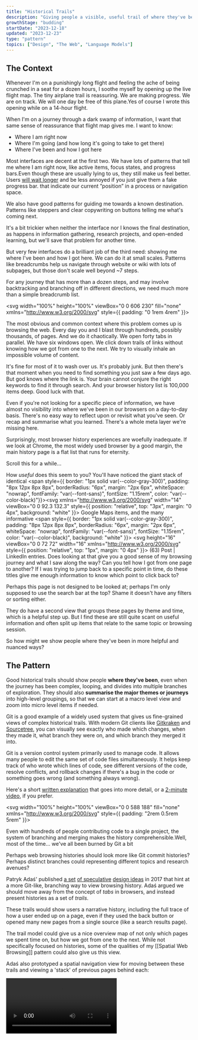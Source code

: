```yaml
---
title: "Historical Trails"
description: "Giving people a visible, useful trail of where they've been over the course of an exploratory journey"
growthStage: "budding"
startDate: "2023-12-18"
updated: "2023-12-23"
type: "pattern"
topics: ["Design", "The Web", "Language Models"]
---
```


<h2 className="micro">The Context</h2>

Whenever I'm on a punishingly long flight and feeling the ache of being crunched in a seat for a dozen hours, I soothe myself by opening up the live flight map. The tiny airplane trail is reassuring. We are making progress. We are on track. We will one day be free of this plane.<Footnote idName={1}>Yes of course I wrote this opening while on a 14-hour flight.</Footnote>

<ImageFrame src="/images/posts/trails/flight-map.webp" width="800px" sourceUrl="https://www.flickr.com/photos/magtravels/15194747801" sourceTitle="Magalie L'Abbé" showalt alt="A reassuring in-flight progress tracking map" />

When I'm on a journey through a dark swamp of information, I want that same sense of reassurance that flight map gives me. I want to know:
- Where I am right now  
- Where I'm going (and how long it's going to take to get there)
- Where I've been and how I got here

Most interfaces are decent at the first two. We have lots of patterns that tell me where I am right now, like active items, focus states, and progress bars.<Footnote idName={2}>Even though these are usually lying to us, they still make us feel better. Users [will wait longer](https://www.nngroup.com/articles/progress-indicators/) and be less annoyed if you just give them a fake progress bar.</Footnote> that indicate our current ”position” in a process or navigation space.

<TwoColumn maxWidth="1300px" alignItems="start" gridTemplateColumns="2.25fr 1fr" gridGap="2rem" margin="2rem auto 4rem">

<ImageFrame src="/images/posts/trails/cal-1.webp" alt="Sign up screen for Cal.com showing I'm on step 1 of 5" showalt />
<ImageFrame src="/images/posts/trails/monzo.webp" alt="Loading screen for getting a credit score on Monzo" showalt />

</TwoColumn>

We also have good patterns for guiding me towards a known destination. Patterns like steppers and clear copywriting on buttons telling me what's coming next.

<TwoColumn maxWidth="800px" gridGap="2rem" margin="1rem auto 4rem">

<ImageFrame src="/images/posts/trails/n26.webp" alt="Clearly labelled steps on N26" showalt sourceTitle="Mobbin" sourceUrl="https://mobbin.com/?referrer_workspace_id=55cf2952-c6ec-4f60-86c0-10a49618fc80" />
<ImageFrame src="/images/posts/trails/DoorDash.webp" alt="Delivery steps on DoorDash" showalt sourceTitle="Mobbin" sourceUrl="https://mobbin.com/?referrer_workspace_id=55cf2952-c6ec-4f60-86c0-10a49618fc80" />

</TwoColumn>

It's a bit trickier when neither the interface nor I knows the final destination, as happens in information gathering, research projects, and open-ended learning, but we'll save that problem for another time.

But very few interfaces do a brilliant job of the third need: showing me where I've been and how I got here. We can do it at small scales. Patterns like breadcrumbs help us navigate through website or wiki with lots of subpages, but those don't scale well beyond ~7 steps.

<ImageFrame src="/images/posts/trails/postoffice.webp" alt="Breadcrumbs on the UK Post Office website" width="900px" showalt />

For any journey that has more than a dozen steps, and may involve backtracking and branching off in different directions, we need much more than a simple breadcrumb list.

<svg width="100%" height="100%" viewBox="0 0 606 230" fill="none" xmlns="http://www.w3.org/2000/svg" style={{ padding: "0 1rem 4rem" }}>
<circle cx="23.5" cy="133.5" r="23.5" fill="#04A5BB"/>
<circle cx="93" cy="132" r="15" stroke="#04A5BB" stroke-width="2"/>
<circle cx="154" cy="132" r="15" stroke="#04A5BB" stroke-width="2"/>
<circle cx="529" cy="49" r="15" stroke="#04A5BB" stroke-width="2"/>
<circle cx="590" cy="49" r="15" stroke="#04A5BB" stroke-width="2"/>
<circle cx="590" cy="141" r="15" stroke="#04A5BB" stroke-width="2"/>
<circle cx="222" cy="168" r="15" stroke="#04A5BB" stroke-width="2"/>
<circle cx="283" cy="168" r="15" stroke="#04A5BB" stroke-width="2"/>
<circle cx="412" cy="206" r="15" stroke="#04A5BB" stroke-width="2"/>
<circle cx="351" cy="206" r="15" stroke="#04A5BB" stroke-width="2"/>
<circle cx="329" cy="95" r="15" stroke="#04A5BB" stroke-width="2"/>
<circle cx="390" cy="95" r="15" stroke="#04A5BB" stroke-width="2"/>
<circle cx="529" cy="141" r="15" stroke="#04A5BB" stroke-width="2"/>
<circle cx="468" cy="49" r="15" stroke="#04A5BB" stroke-width="2"/>
<rect x="50" y="131" width="25" height="3" rx="1.5" fill="#04A5BB" fill-opacity="0.18"/>
<rect x="111" y="131" width="25" height="3" rx="1.5" fill="#04A5BB" fill-opacity="0.18"/>
<rect x="240" y="167" width="25" height="3" rx="1.5" fill="#04A5BB" fill-opacity="0.18"/>
<rect x="369" y="205" width="25" height="3" rx="1.5" fill="#04A5BB" fill-opacity="0.18"/>
<rect x="347" y="94" width="25" height="3" rx="1.5" fill="#04A5BB" fill-opacity="0.18"/>
<rect x="486" y="48" width="25" height="3" rx="1.5" fill="#04A5BB" fill-opacity="0.18"/>
<rect x="547" y="48" width="25" height="3" rx="1.5" fill="#04A5BB" fill-opacity="0.18"/>
<rect x="547" y="139" width="25" height="3" rx="1.5" fill="#04A5BB" fill-opacity="0.18"/>
<path d="M174 132V132C181.596 132 187.754 138.158 187.754 145.754V155.754C187.754 163.622 194.132 170 202 170V170" stroke="#04A5BB" stroke-opacity="0.18" stroke-width="3" stroke-linecap="round"/>
<path d="M303 168V168C310.596 168 316.754 174.158 316.754 181.754V191.754C316.754 199.622 323.132 206 331 206V206" stroke="#04A5BB" stroke-opacity="0.18" stroke-width="3" stroke-linecap="round"/>
<path d="M410 95V95C417.802 95 424.126 88.6755 424.126 80.8739V65C424.126 56.1634 431.29 49 440.126 49H448" stroke="#04A5BB" stroke-opacity="0.18" stroke-width="3" stroke-linecap="round"/>
<path d="M410 95V95C417.802 95 424.126 101.324 424.126 109.126V125C424.126 133.837 431.29 141 440.126 141H507.5" stroke="#04A5BB" stroke-opacity="0.18" stroke-width="3" stroke-linecap="round"/>
<path d="M174 132V132C181.596 132 187.754 125.842 187.754 118.246V111C187.754 102.163 194.918 95 203.754 95H309" stroke="#04A5BB" stroke-opacity="0.18" stroke-width="3" stroke-linecap="round"/>
<path d="M327.5 74C327.5 74.8284 328.172 75.5 329 75.5C329.828 75.5 330.5 74.8284 330.5 74H327.5ZM152.439 104.561C153.025 105.146 153.975 105.146 154.561 104.561L164.107 95.0147C164.692 94.4289 164.692 93.4792 164.107 92.8934C163.521 92.3076 162.571 92.3076 161.985 92.8934L153.5 101.379L145.015 92.8934C144.429 92.3076 143.479 92.3076 142.893 92.8934C142.308 93.4792 142.308 94.4289 142.893 95.0147L152.439 104.561ZM330.5 74V63.5H327.5V74H330.5ZM313 46H169.5V49H313V46ZM152 63.5V103.5H155V63.5H152ZM169.5 46C159.835 46 152 53.835 152 63.5H155C155 55.4919 161.492 49 169.5 49V46ZM330.5 63.5C330.5 53.835 322.665 46 313 46V49C321.008 49 327.5 55.4919 327.5 63.5H330.5Z" fill="#04A5BB" fill-opacity="0.18"/>
<path d="M527.5 28.281C527.5 29.1094 528.172 29.781 529 29.781C529.828 29.781 530.5 29.1094 530.5 28.281H527.5ZM388.939 68.0607C389.525 68.6464 390.475 68.6464 391.061 68.0607L400.607 58.5147C401.192 57.9289 401.192 56.9792 400.607 56.3934C400.021 55.8076 399.071 55.8076 398.485 56.3934L390 64.8787L381.515 56.3934C380.929 55.8076 379.979 55.8076 379.393 56.3934C378.808 56.9792 378.808 57.9289 379.393 58.5147L388.939 68.0607ZM530.5 28.281V18H527.5V28.281H530.5ZM513 0.5H406V3.5H513V0.5ZM388.5 18V67H391.5V18H388.5ZM406 0.5C396.335 0.5 388.5 8.33502 388.5 18H391.5C391.5 9.99187 397.992 3.5 406 3.5V0.5ZM530.5 18C530.5 8.33501 522.665 0.5 513 0.5V3.5C521.008 3.5 527.5 9.99186 527.5 18H530.5Z" fill="#04A5BB" fill-opacity="0.18"/>
<path d="M16 132C15.4477 132 15 132.448 15 133C15 133.552 15.4477 134 16 134L16 132ZM32.7071 133.707C33.0976 133.317 33.0976 132.683 32.7071 132.293L26.3431 125.929C25.9526 125.538 25.3195 125.538 24.9289 125.929C24.5384 126.319 24.5384 126.953 24.9289 127.343L30.5858 133L24.9289 138.657C24.5384 139.047 24.5384 139.681 24.9289 140.071C25.3195 140.462 25.9526 140.462 26.3431 140.071L32.7071 133.707ZM16 134L32 134L32 132L16 132L16 134Z" fill="white"/>
</svg>


The most obvious and common context where this problem comes up is browsing the web. Every day you and I blast through hundreds, possibly thousands, of pages. And we do it chaotically. We open forty tabs in parallel. We have six windows open. We click down trails of links without knowing how we got from one to the next. We try to visually inhale an impossible volume of content.

It's fine for most of it to wash over us. It's probably junk. But then there's that moment when you need to find something you just saw a few days ago. But god knows where the link is. Your brain cannot conjure the right keywords to find it through search. And your browser history list is 100,000 items deep. Good luck with that.

Even if you're not looking for a specific piece of information, we have almost no visibility into where we've been in our browsers on a day-to-day basis. There's no easy way to reflect upon or revisit what you've seen. Or recap and summarise what you learned. There's a whole meta layer we're missing here.

Surprisingly, most browser history experiences are woefully inadequate. If we look at Chrome, the most widely used browser by a good margin, the main history page is a flat list that runs for eternity.

Scroll this for a while...

<ImageFrame
  width="1200px"
  src="/images/posts/trails/chrome-history@2x.webp"
  alt="A very long browser history list in the Chrome browser"
/>



How _useful_ does this seem to you? You'll have noticed the giant stack of identical <span style={{ border: "1px solid var(--color-gray-300)", padding: "8px 12px 8px 8px", borderRadius: "6px", margin: "2px 6px", whiteSpace: "nowrap", fontFamily: "var(--font-sans)", fontSize: "1.15rem", color: "var(--color-black)"}}><svg xmlns="http://www.w3.org/2000/svg" width="14" viewBox="0 0 92.3 132.3" style={{ position: "relative", top: "3px", margin: "0 4px", background: "white" }}><path fill="#1a73e8" d="M60.2 2.2C55.8.8 51 0 46.1 0 32 0 19.3 6.4 10.8 16.5l21.8 18.3L60.2 2.2z"/><path fill="#ea4335" d="M10.8 16.5C4.1 24.5 0 34.9 0 46.1c0 8.7 1.7 15.7 4.6 22l28-33.3-21.8-18.3z"/><path fill="#4285f4" d="M46.2 28.5c9.8 0 17.7 7.9 17.7 17.7 0 4.3-1.6 8.3-4.2 11.4 0 0 13.9-16.6 27.5-32.7-5.6-10.8-15.3-19-27-22.7L32.6 34.8c3.3-3.8 8.1-6.3 13.6-6.3"/><path fill="#fbbc04" d="M46.2 63.8c-9.8 0-17.7-7.9-17.7-17.7 0-4.3 1.5-8.3 4.1-11.3l-28 33.3c4.8 10.6 12.8 19.2 21 29.9l34.1-40.5c-3.3 3.9-8.1 6.3-13.5 6.3"/><path fill="#34a853" d="M59.1 109.2c15.4-24.1 33.3-35 33.3-63 0-7.7-1.9-14.9-5.2-21.3L25.6 98c2.6 3.4 5.3 7.3 7.9 11.3 9.4 14.5 6.8 23.1 12.8 23.1s3.4-8.7 12.8-23.2"/></svg> Google Maps</span> items, and the many informative <span style={{ border: "1px solid var(--color-gray-300)", padding: "8px 12px 8px 8px", borderRadius: "6px", margin: "2px 6px", whiteSpace: "nowrap", fontFamily: "var(--font-sans)", fontSize: "1.15rem", color: "var(--color-black)", background: "white" }}> <svg height="16" viewBox="0 0 72 72" width="16" xmlns="http://www.w3.org/2000/svg" style={{ position: "relative", top: "1px", margin: "0 4px" }}><g fill="none" fill-rule="evenodd"><path d="M8,72 L64,72 C68.418278,72 72,68.418278 72,64 L72,8 C72,3.581722 68.418278,-8.11624501e-16 64,0 L8,0 C3.581722,8.11624501e-16 -5.41083001e-16,3.581722 0,8 L0,64 C5.41083001e-16,68.418278 3.581722,72 8,72 Z" fill="#007EBB"/><path d="M62,62 L51.315625,62 L51.315625,43.8021149 C51.315625,38.8127542 49.4197917,36.0245323 45.4707031,36.0245323 C41.1746094,36.0245323 38.9300781,38.9261103 38.9300781,43.8021149 L38.9300781,62 L28.6333333,62 L28.6333333,27.3333333 L38.9300781,27.3333333 L38.9300781,32.0029283 C38.9300781,32.0029283 42.0260417,26.2742151 49.3825521,26.2742151 C56.7356771,26.2742151 62,30.7644705 62,40.051212 L62,62 Z M16.349349,22.7940133 C12.8420573,22.7940133 10,19.9296567 10,16.3970067 C10,12.8643566 12.8420573,10 16.349349,10 C19.8566406,10 22.6970052,12.8643566 22.6970052,16.3970067 C22.6970052,19.9296567 19.8566406,22.7940133 16.349349,22.7940133 Z M11.0325521,62 L21.769401,62 L21.769401,27.3333333 L11.0325521,27.3333333 L11.0325521,62 Z" fill="#FFF"/></g></svg> (63) Post | LinkedIn</span> entries. Does looking at that give you a good sense of my browsing journey and what I saw along the way? Can you tell how I got from one page to another? If I was trying to jump back to a specific point in time, do these titles give me enough information to know which point to click back to?

Perhaps this page is not designed to be looked at; perhaps I'm only supposed to use the search bar at the top? Shame it doesn't have any filters or sorting either.

They do have a second view that groups these pages by theme and time, which is a helpful step up. But I find these are still quite scant on useful information and often split up items that relate to the same topic or browsing session.

<ImageFrame
  width="1200px"
  src="/images/posts/trails/chrome-group-history@2x.webp"
  alt="A very long browser history list in the Chrome browser"
  id="chrome-journeys"
/>

So how might we show people where they've been in more helpful and nuanced ways?

<Spacer />

<h2 className="micro">The Pattern</h2>

Good historical trails should show people **where they've been**, even when the journey has been complex, looping, and divides into multiple branches of exploration. They should also **summarise the major themes or journeys** into high-level groupings, so that we can start at a macro level view and zoom into micro level items if needed.

Git is a good example of a widely used system that gives us fine-grained views of complex historical trails. With modern Git clients like [Gitkraken](https://www.gitkraken.com/) and [Sourcetree](https://www.sourcetreeapp.com/), you can visually see exactly who made which changes, when they made it, what branch they were on, and which branch they merged it into.

<Accordion header="What is Git?">
Git is a version control system primarily used to manage code. It allows many people to edit the same set of code files simultaneously. It helps keep track of who wrote which lines of code, see different versions of the code, resolve conflicts, and rollback changes if there's a bug in the code or something goes wrong (and something always wrong).

Here's a short [written explanation](https://www.nobledesktop.com/learn/git/what-is-git) that goes into more detail, or a [2-minute video](https://www.youtube.com/watch?v=2ReR1YJrNOM), if you prefer.

</Accordion>

<svg width="100%" height="100%" viewBox="0 0 588 188" fill="none" xmlns="http://www.w3.org/2000/svg" style={{ padding: "2rem 0.5rem 5rem" }}>
<path fill-rule="evenodd" clip-rule="evenodd" d="M472 169C479.732 169 486 162.732 486 155C486 147.268 479.732 141 472 141C464.268 141 458 147.268 458 155C458 162.732 464.268 169 472 169ZM472 171C480.837 171 488 163.837 488 155C488 146.163 480.837 139 472 139C463.163 139 456 146.163 456 155C456 163.837 463.163 171 472 171Z" fill="#04A5BB"/>
<path fill-rule="evenodd" clip-rule="evenodd" d="M572 169C579.732 169 586 162.732 586 155C586 147.268 579.732 141 572 141C564.268 141 558 147.268 558 155C558 162.732 564.268 169 572 169ZM572 171C580.837 171 588 163.837 588 155C588 146.163 580.837 139 572 139C563.163 139 556 146.163 556 155C556 163.837 563.163 171 572 171Z" fill="#04A5BB"/>
<path fill-rule="evenodd" clip-rule="evenodd" d="M472 30C479.732 30 486 23.732 486 16C486 8.26801 479.732 2 472 2C464.268 2 458 8.26801 458 16C458 23.732 464.268 30 472 30ZM472 32C480.837 32 488 24.8366 488 16C488 7.16344 480.837 0 472 0C463.163 0 456 7.16344 456 16C456 24.8366 463.163 32 472 32Z" fill="#FF856A"/>
<path fill-rule="evenodd" clip-rule="evenodd" d="M77 169C84.732 169 91 162.732 91 155C91 147.268 84.732 141 77 141C69.268 141 63 147.268 63 155C63 162.732 69.268 169 77 169ZM77 171C85.8366 171 93 163.837 93 155C93 146.163 85.8366 139 77 139C68.1634 139 61 146.163 61 155C61 163.837 68.1634 171 77 171Z" fill="#04A5BB"/>
<path fill-rule="evenodd" clip-rule="evenodd" d="M138 169C145.732 169 152 162.732 152 155C152 147.268 145.732 141 138 141C130.268 141 124 147.268 124 155C124 162.732 130.268 169 138 169ZM138 171C146.837 171 154 163.837 154 155C154 146.163 146.837 139 138 139C129.163 139 122 146.163 122 155C122 163.837 129.163 171 138 171Z" fill="#04A5BB"/>
<path fill-rule="evenodd" clip-rule="evenodd" d="M372 169C379.732 169 386 162.732 386 155C386 147.268 379.732 141 372 141C364.268 141 358 147.268 358 155C358 162.732 364.268 169 372 169ZM372 171C380.837 171 388 163.837 388 155C388 146.163 380.837 139 372 139C363.163 139 356 146.163 356 155C356 163.837 363.163 171 372 171Z" fill="#04A5BB"/>
<path fill-rule="evenodd" clip-rule="evenodd" d="M372 98C379.732 98 386 91.732 386 84C386 76.268 379.732 70 372 70C364.268 70 358 76.268 358 84C358 91.732 364.268 98 372 98ZM372 100C380.837 100 388 92.8366 388 84C388 75.1634 380.837 68 372 68C363.163 68 356 75.1634 356 84C356 92.8366 363.163 100 372 100Z" fill="#973772"/>
<path fill-rule="evenodd" clip-rule="evenodd" d="M372 30C379.732 30 386 23.732 386 16C386 8.26801 379.732 2 372 2C364.268 2 358 8.26801 358 16C358 23.732 364.268 30 372 30ZM372 32C380.837 32 388 24.8366 388 16C388 7.16344 380.837 0 372 0C363.163 0 356 7.16344 356 16C356 24.8366 363.163 32 372 32Z" fill="#FF856A"/>
<path fill-rule="evenodd" clip-rule="evenodd" d="M309 169C316.732 169 323 162.732 323 155C323 147.268 316.732 141 309 141C301.268 141 295 147.268 295 155C295 162.732 301.268 169 309 169ZM309 171C317.837 171 325 163.837 325 155C325 146.163 317.837 139 309 139C300.163 139 293 146.163 293 155C293 163.837 300.163 171 309 171Z" fill="#04A5BB"/>
<path fill-rule="evenodd" clip-rule="evenodd" d="M258 99C265.732 99 272 92.732 272 85C272 77.268 265.732 71 258 71C250.268 71 244 77.268 244 85C244 92.732 250.268 99 258 99ZM258 101C266.837 101 274 93.8366 274 85C274 76.1634 266.837 69 258 69C249.163 69 242 76.1634 242 85C242 93.8366 249.163 101 258 101Z" fill="#973772"/>
<path d="M391 155.5C391 154.672 391.672 154 392.5 154H450.5C451.328 154 452 154.672 452 155.5V155.5C452 156.328 451.328 157 450.5 157H392.5C391.672 157 391 156.328 391 155.5V155.5Z" fill="#D5EFF3"/>
<path d="M491 155.5C491 154.672 491.672 154 492.5 154H550.5C551.328 154 552 154.672 552 155.5V155.5C552 156.328 551.328 157 550.5 157H492.5C491.672 157 491 156.328 491 155.5V155.5Z" fill="#D5EFF3"/>
<path d="M95 155.5C95 154.672 95.6716 154 96.5 154H118.5C119.328 154 120 154.672 120 155.5V155.5C120 156.328 119.328 157 118.5 157H96.5C95.6716 157 95 156.328 95 155.5V155.5Z" fill="#D5EFF3"/>
<path d="M328 155.5C328 154.672 328.672 154 329.5 154H351.5C352.328 154 353 154.672 353 155.5V155.5C353 156.328 352.328 157 351.5 157H329.5C328.672 157 328 156.328 328 155.5V155.5Z" fill="#D5EFF3"/>
<path d="M392 16.5C392 15.6716 392.672 15 393.5 15H450.5C451.328 15 452 15.6716 452 16.5V16.5C452 17.3284 451.328 18 450.5 18H393.5C392.672 18 392 17.3284 392 16.5V16.5Z" fill="#FDE9E4"/>
<path d="M176 155.5C176 154.672 176.672 154 177.5 154H288.5C289.328 154 290 154.672 290 155.5V155.5C290 156.328 289.328 157 288.5 157H177.5C176.672 157 176 156.328 176 155.5V155.5Z" fill="#D5EFF3"/>
<path d="M276 85.5C276 84.6716 276.672 84 277.5 84H351.5C352.328 84 353 84.6716 353 85.5V85.5C353 86.3284 352.328 87 351.5 87H277.5C276.672 87 276 86.3284 276 85.5V85.5Z" fill="#973772" fill-opacity="0.18"/>
<path fill-rule="evenodd" clip-rule="evenodd" d="M553 155.5C553 156.328 552.328 157 551.5 157H535.735C526.07 157 518.235 149.165 518.235 139.5V31.5C518.235 23.4919 511.743 17 503.735 17H491.5C490.672 17 490 16.3284 490 15.5C490 14.6716 490.672 14 491.5 14H503.735C513.4 14 521.235 21.835 521.235 31.5V139.5C521.235 147.508 527.727 154 535.735 154H551.5C552.328 154 553 154.672 553 155.5Z" fill="#FDE9E4"/>
<path fill-rule="evenodd" clip-rule="evenodd" d="M453 155.5C453 156.328 452.328 157 451.5 157H435.735C426.07 157 418.235 149.165 418.235 139.5V101.5C418.235 93.4919 411.743 87 403.735 87H391.5C390.672 87 390 86.3284 390 85.5C390 84.6716 390.672 84 391.5 84H403.735C413.4 84 421.235 91.835 421.235 101.5V139.5C421.235 147.508 427.727 154 435.735 154H451.5C452.328 154 453 154.672 453 155.5Z" fill="#E6D3E0"/>
<path fill-rule="evenodd" clip-rule="evenodd" d="M157 155.5C157 156.328 157.672 157 158.5 157H174.265C183.93 157 191.765 149.165 191.765 139.5V101.5C191.765 93.4919 198.257 87 206.265 87H237.5C238.328 87 239 86.3284 239 85.5C239 84.6716 238.328 84 237.5 84H206.265C196.6 84 188.765 91.835 188.765 101.5V139.5C188.765 147.508 182.273 154 174.265 154H158.5C157.672 154 157 154.672 157 155.5Z" fill="#E6D3E0"/>
<path fill-rule="evenodd" clip-rule="evenodd" d="M276 85.5C276 86.3284 276.672 87 277.5 87H293.265C302.93 87 310.765 79.165 310.765 69.5V31.5C310.765 23.4919 317.257 17 325.265 17H352C352.828 17 353.5 16.3284 353.5 15.5C353.5 14.6716 352.828 14 352 14H325.265C315.6 14 307.765 21.835 307.765 31.5V69.5C307.765 77.5081 301.273 84 293.265 84H277.5C276.672 84 276 84.6716 276 85.5Z" fill="#FDE9E4"/>
<rect y="142" width="51.1656" height="24.64" rx="4" fill="#009EB4"/>
<path d="M41.1656 150V158.64H40.4516C40.3436 158.64 40.2516 158.622 40.1756 158.586C40.0996 158.546 40.0276 158.482 39.9596 158.394L35.2136 152.298C35.2256 152.414 35.2336 152.53 35.2376 152.646C35.2456 152.758 35.2495 152.862 35.2495 152.958V158.64H34.0135V150H34.7456C34.8056 150 34.8556 150.004 34.8956 150.012C34.9396 150.016 34.9796 150.026 35.0156 150.042C35.0516 150.058 35.0855 150.082 35.1175 150.114C35.1495 150.146 35.1836 150.186 35.2196 150.234L39.9715 156.336C39.9595 156.212 39.9496 156.09 39.9416 155.97C39.9376 155.85 39.9356 155.738 39.9356 155.634V150H41.1656Z" fill="#FCF8F8"/>
<path d="M31.6065 158.64H30.1965V150H31.6065V158.64Z" fill="#FCF8F8"/>
<path d="M26.1703 155.4L24.9823 152.244C24.8863 152 24.7883 151.69 24.6883 151.314C24.6443 151.502 24.5963 151.676 24.5443 151.836C24.4923 151.992 24.4443 152.13 24.4003 152.25L23.2123 155.4H26.1703ZM28.8283 158.64H27.7423C27.6183 158.64 27.5183 158.61 27.4423 158.55C27.3663 158.486 27.3083 158.408 27.2683 158.316L26.5483 156.408H22.8283L22.1083 158.316C22.0763 158.396 22.0203 158.47 21.9403 158.538C21.8603 158.606 21.7603 158.64 21.6403 158.64H20.5543L23.9803 150H25.4023L28.8283 158.64Z" fill="#FCF8F8"/>
<path d="M19.192 150V158.64H17.956V152.718C17.956 152.622 17.958 152.518 17.962 152.406C17.97 152.29 17.98 152.174 17.992 152.058L15.214 157.188C15.106 157.4 14.94 157.506 14.716 157.506H14.518C14.29 157.506 14.124 157.4 14.02 157.188L11.2 152.046C11.212 152.162 11.22 152.278 11.224 152.394C11.232 152.51 11.236 152.618 11.236 152.718V158.64H10V150H11.05C11.174 150 11.27 150.012 11.338 150.036C11.406 150.056 11.468 150.122 11.524 150.234L14.296 155.256C14.356 155.372 14.412 155.492 14.464 155.616C14.52 155.736 14.57 155.86 14.614 155.988C14.662 155.86 14.712 155.734 14.764 155.61C14.82 155.482 14.878 155.36 14.938 155.244L17.668 150.234C17.724 150.122 17.786 150.056 17.854 150.036C17.922 150.012 18.018 150 18.142 150H19.192Z" fill="#FCF8F8"/>
<path d="M85.7602 186.68V187.658H81.0502V186.68H82.8502V181.268C82.8502 181.076 82.8562 180.88 82.8682 180.68L81.4822 181.85C81.4222 181.898 81.3602 181.93 81.2962 181.946C81.2362 181.958 81.1782 181.958 81.1222 181.946C81.0702 181.934 81.0222 181.916 80.9782 181.892C80.9382 181.864 80.9062 181.834 80.8822 181.802L80.4802 181.238L83.0842 179H84.1342V186.68H85.7602Z" fill="#009EB4"/>
<path d="M78.218 179.018V187.658H76.982V181.736C76.982 181.64 76.984 181.536 76.988 181.424C76.996 181.308 77.006 181.192 77.018 181.076L74.24 186.206C74.132 186.418 73.966 186.524 73.742 186.524H73.544C73.316 186.524 73.15 186.418 73.046 186.206L70.226 181.064C70.238 181.18 70.246 181.296 70.25 181.412C70.258 181.528 70.262 181.636 70.262 181.736V187.658H69.026V179.018H70.076C70.2 179.018 70.296 179.03 70.364 179.054C70.432 179.074 70.494 179.14 70.55 179.252L73.322 184.274C73.382 184.39 73.438 184.51 73.49 184.634C73.546 184.754 73.596 184.878 73.64 185.006C73.688 184.878 73.738 184.752 73.79 184.628C73.846 184.5 73.904 184.378 73.964 184.262L76.694 179.252C76.75 179.14 76.812 179.074 76.88 179.054C76.948 179.03 77.044 179.018 77.168 179.018H78.218Z" fill="#009EB4"/>
<path d="M146.502 186.518C146.642 186.518 146.752 186.56 146.832 186.644C146.912 186.724 146.952 186.828 146.952 186.956V187.736H141.108V187.298C141.108 187.21 141.126 187.118 141.162 187.022C141.198 186.926 141.256 186.838 141.336 186.758L144.024 184.064C144.252 183.836 144.454 183.618 144.63 183.41C144.81 183.202 144.962 182.994 145.086 182.786C145.214 182.578 145.31 182.368 145.374 182.156C145.442 181.94 145.476 181.714 145.476 181.478C145.476 181.25 145.44 181.05 145.368 180.878C145.3 180.702 145.204 180.558 145.08 180.446C144.96 180.33 144.814 180.244 144.642 180.188C144.474 180.128 144.288 180.098 144.084 180.098C143.888 180.098 143.706 180.126 143.538 180.182C143.374 180.238 143.226 180.316 143.094 180.416C142.966 180.516 142.858 180.636 142.77 180.776C142.686 180.912 142.624 181.062 142.584 181.226C142.524 181.39 142.446 181.5 142.35 181.556C142.258 181.612 142.122 181.624 141.942 181.592L141.264 181.472C141.324 181.064 141.436 180.706 141.6 180.398C141.768 180.09 141.978 179.834 142.23 179.63C142.482 179.422 142.77 179.266 143.094 179.162C143.422 179.054 143.776 179 144.156 179C144.54 179 144.892 179.058 145.212 179.174C145.536 179.286 145.814 179.448 146.046 179.66C146.282 179.868 146.466 180.122 146.598 180.422C146.73 180.722 146.796 181.06 146.796 181.436C146.796 181.756 146.748 182.052 146.652 182.324C146.56 182.596 146.434 182.856 146.274 183.104C146.114 183.352 145.926 183.594 145.71 183.83C145.498 184.062 145.274 184.298 145.038 184.538L142.95 186.674C143.122 186.626 143.294 186.588 143.466 186.56C143.642 186.532 143.808 186.518 143.964 186.518H146.502Z" fill="#009EB4"/>
<path d="M139.218 179.096V187.736H137.982V181.814C137.982 181.718 137.984 181.614 137.988 181.502C137.996 181.386 138.006 181.27 138.018 181.154L135.24 186.284C135.132 186.496 134.966 186.602 134.742 186.602H134.544C134.316 186.602 134.15 186.496 134.046 186.284L131.226 181.142C131.238 181.258 131.246 181.374 131.25 181.49C131.258 181.606 131.262 181.714 131.262 181.814V187.736H130.026V179.096H131.076C131.2 179.096 131.296 179.108 131.364 179.132C131.432 179.152 131.494 179.218 131.55 179.33L134.322 184.352C134.382 184.468 134.438 184.588 134.49 184.712C134.546 184.832 134.596 184.956 134.64 185.084C134.688 184.956 134.738 184.83 134.79 184.706C134.846 184.578 134.904 184.456 134.964 184.34L137.694 179.33C137.75 179.218 137.812 179.152 137.88 179.132C137.948 179.108 138.044 179.096 138.168 179.096H139.218Z" fill="#009EB4"/>
<path d="M263.76 117.022V118H259.05V117.022H260.85V111.61C260.85 111.418 260.856 111.222 260.868 111.022L259.482 112.192C259.422 112.24 259.36 112.272 259.296 112.288C259.236 112.3 259.178 112.3 259.122 112.288C259.07 112.276 259.022 112.258 258.978 112.234C258.938 112.206 258.906 112.176 258.882 112.144L258.48 111.58L261.084 109.342H262.134V117.022H263.76Z" fill="#973772"/>
<path d="M254.598 114.76L253.41 111.604C253.314 111.36 253.216 111.05 253.116 110.674C253.072 110.862 253.024 111.036 252.972 111.196C252.92 111.352 252.872 111.49 252.828 111.61L251.64 114.76H254.598ZM257.256 118H256.17C256.046 118 255.946 117.97 255.87 117.91C255.794 117.846 255.736 117.768 255.696 117.676L254.976 115.768H251.256L250.536 117.676C250.504 117.756 250.448 117.83 250.368 117.898C250.288 117.966 250.188 118 250.068 118H248.982L252.408 109.36H253.83L257.256 118Z" fill="#973772"/>
<path d="M377.362 48.022V49H372.652V48.022H374.452V42.61C374.452 42.418 374.458 42.222 374.47 42.022L373.084 43.192C373.024 43.24 372.962 43.272 372.898 43.288C372.838 43.3 372.78 43.3 372.724 43.288C372.672 43.276 372.624 43.258 372.58 43.234C372.54 43.206 372.508 43.176 372.484 43.144L372.082 42.58L374.686 40.342H375.736V48.022H377.362Z" fill="#D6492A"/>
<path d="M367.17 47.89C367.486 47.89 367.752 47.854 367.968 47.782C368.188 47.706 368.366 47.604 368.502 47.476C368.642 47.348 368.742 47.198 368.802 47.026C368.866 46.85 368.898 46.662 368.898 46.462C368.898 46.054 368.758 45.734 368.478 45.502C368.202 45.266 367.764 45.148 367.164 45.148H365.43V47.89H367.17ZM365.43 41.458V44.158H366.834C367.434 44.158 367.882 44.042 368.178 43.81C368.474 43.578 368.622 43.244 368.622 42.808C368.622 42.332 368.482 41.988 368.202 41.776C367.926 41.564 367.492 41.458 366.9 41.458H365.43ZM366.9 40.36C367.452 40.36 367.924 40.414 368.316 40.522C368.708 40.626 369.03 40.776 369.282 40.972C369.534 41.168 369.718 41.408 369.834 41.692C369.954 41.972 370.014 42.288 370.014 42.64C370.014 42.844 369.982 43.042 369.918 43.234C369.858 43.422 369.762 43.6 369.63 43.768C369.502 43.932 369.34 44.08 369.144 44.212C368.948 44.344 368.716 44.454 368.448 44.542C369.672 44.802 370.284 45.452 370.284 46.492C370.284 46.86 370.214 47.198 370.074 47.506C369.938 47.81 369.738 48.074 369.474 48.298C369.214 48.518 368.892 48.69 368.508 48.814C368.124 48.938 367.686 49 367.194 49H364.026V40.36H366.9Z" fill="#D6492A"/>
<path d="M478.104 47.782C478.244 47.782 478.354 47.824 478.434 47.908C478.514 47.988 478.554 48.092 478.554 48.22V49H472.71V48.562C472.71 48.474 472.728 48.382 472.764 48.286C472.8 48.19 472.858 48.102 472.938 48.022L475.626 45.328C475.854 45.1 476.056 44.882 476.232 44.674C476.412 44.466 476.564 44.258 476.688 44.05C476.816 43.842 476.912 43.632 476.976 43.42C477.044 43.204 477.078 42.978 477.078 42.742C477.078 42.514 477.042 42.314 476.97 42.142C476.902 41.966 476.806 41.822 476.682 41.71C476.562 41.594 476.416 41.508 476.244 41.452C476.076 41.392 475.89 41.362 475.686 41.362C475.49 41.362 475.308 41.39 475.14 41.446C474.976 41.502 474.828 41.58 474.696 41.68C474.568 41.78 474.46 41.9 474.372 42.04C474.288 42.176 474.226 42.326 474.186 42.49C474.126 42.654 474.048 42.764 473.952 42.82C473.86 42.876 473.724 42.888 473.544 42.856L472.866 42.736C472.926 42.328 473.038 41.97 473.202 41.662C473.37 41.354 473.58 41.098 473.832 40.894C474.084 40.686 474.372 40.53 474.696 40.426C475.024 40.318 475.378 40.264 475.758 40.264C476.142 40.264 476.494 40.322 476.814 40.438C477.138 40.55 477.416 40.712 477.648 40.924C477.884 41.132 478.068 41.386 478.2 41.686C478.332 41.986 478.398 42.324 478.398 42.7C478.398 43.02 478.35 43.316 478.254 43.588C478.162 43.86 478.036 44.12 477.876 44.368C477.716 44.616 477.528 44.858 477.312 45.094C477.1 45.326 476.876 45.562 476.64 45.802L474.552 47.938C474.724 47.89 474.896 47.852 475.068 47.824C475.244 47.796 475.41 47.782 475.566 47.782H478.104Z" fill="#D6492A"/>
<path d="M468.17 47.89C468.486 47.89 468.752 47.854 468.968 47.782C469.188 47.706 469.366 47.604 469.502 47.476C469.642 47.348 469.742 47.198 469.802 47.026C469.866 46.85 469.898 46.662 469.898 46.462C469.898 46.054 469.758 45.734 469.478 45.502C469.202 45.266 468.764 45.148 468.164 45.148H466.43V47.89H468.17ZM466.43 41.458V44.158H467.834C468.434 44.158 468.882 44.042 469.178 43.81C469.474 43.578 469.622 43.244 469.622 42.808C469.622 42.332 469.482 41.988 469.202 41.776C468.926 41.564 468.492 41.458 467.9 41.458H466.43ZM467.9 40.36C468.452 40.36 468.924 40.414 469.316 40.522C469.708 40.626 470.03 40.776 470.282 40.972C470.534 41.168 470.718 41.408 470.834 41.692C470.954 41.972 471.014 42.288 471.014 42.64C471.014 42.844 470.982 43.042 470.918 43.234C470.858 43.422 470.762 43.6 470.63 43.768C470.502 43.932 470.34 44.08 470.144 44.212C469.948 44.344 469.716 44.454 469.448 44.542C470.672 44.802 471.284 45.452 471.284 46.492C471.284 46.86 471.214 47.198 471.074 47.506C470.938 47.81 470.738 48.074 470.474 48.298C470.214 48.518 469.892 48.69 469.508 48.814C469.124 48.938 468.686 49 468.194 49H465.026V40.36H467.9Z" fill="#D6492A"/>
<path d="M377.502 116.782C377.642 116.782 377.752 116.824 377.832 116.908C377.912 116.988 377.952 117.092 377.952 117.22V118H372.108V117.562C372.108 117.474 372.126 117.382 372.162 117.286C372.198 117.19 372.256 117.102 372.336 117.022L375.024 114.328C375.252 114.1 375.454 113.882 375.63 113.674C375.81 113.466 375.962 113.258 376.086 113.05C376.214 112.842 376.31 112.632 376.374 112.42C376.442 112.204 376.476 111.978 376.476 111.742C376.476 111.514 376.44 111.314 376.368 111.142C376.3 110.966 376.204 110.822 376.08 110.71C375.96 110.594 375.814 110.508 375.642 110.452C375.474 110.392 375.288 110.362 375.084 110.362C374.888 110.362 374.706 110.39 374.538 110.446C374.374 110.502 374.226 110.58 374.094 110.68C373.966 110.78 373.858 110.9 373.77 111.04C373.686 111.176 373.624 111.326 373.584 111.49C373.524 111.654 373.446 111.764 373.35 111.82C373.258 111.876 373.122 111.888 372.942 111.856L372.264 111.736C372.324 111.328 372.436 110.97 372.6 110.662C372.768 110.354 372.978 110.098 373.23 109.894C373.482 109.686 373.77 109.53 374.094 109.426C374.422 109.318 374.776 109.264 375.156 109.264C375.54 109.264 375.892 109.322 376.212 109.438C376.536 109.55 376.814 109.712 377.046 109.924C377.282 110.132 377.466 110.386 377.598 110.686C377.73 110.986 377.796 111.324 377.796 111.7C377.796 112.02 377.748 112.316 377.652 112.588C377.56 112.86 377.434 113.12 377.274 113.368C377.114 113.616 376.926 113.858 376.71 114.094C376.498 114.326 376.274 114.562 376.038 114.802L373.95 116.938C374.122 116.89 374.294 116.852 374.466 116.824C374.642 116.796 374.808 116.782 374.964 116.782H377.502Z" fill="#973772"/>
<path d="M368.598 114.76L367.41 111.604C367.314 111.36 367.216 111.05 367.116 110.674C367.072 110.862 367.024 111.036 366.972 111.196C366.92 111.352 366.872 111.49 366.828 111.61L365.64 114.76H368.598ZM371.256 118H370.17C370.046 118 369.946 117.97 369.87 117.91C369.794 117.846 369.736 117.768 369.696 117.676L368.976 115.768H365.256L364.536 117.676C364.504 117.756 364.448 117.83 364.368 117.898C364.288 117.966 364.188 118 364.068 118H362.982L366.408 109.36H367.83L371.256 118Z" fill="#973772"/>
<path d="M378.924 184.454V181.298C378.924 181.046 378.942 180.77 378.978 180.47L376.074 184.454H378.924ZM381.24 184.454V185.198C381.24 185.27 381.216 185.332 381.168 185.384C381.124 185.436 381.056 185.462 380.964 185.462H380.046V187.646H378.924V185.462H375.186C375.094 185.462 375.014 185.436 374.946 185.384C374.882 185.328 374.84 185.26 374.82 185.18L374.688 184.52L378.834 179H380.046V184.454H381.24Z" fill="#009EB4"/>
<path d="M373.218 179.006V187.646H371.982V181.724C371.982 181.628 371.984 181.524 371.988 181.412C371.996 181.296 372.006 181.18 372.018 181.064L369.24 186.194C369.132 186.406 368.966 186.512 368.742 186.512H368.544C368.316 186.512 368.15 186.406 368.046 186.194L365.226 181.052C365.238 181.168 365.246 181.284 365.25 181.4C365.258 181.516 365.262 181.624 365.262 181.724V187.646H364.026V179.006H365.076C365.2 179.006 365.296 179.018 365.364 179.042C365.432 179.062 365.494 179.128 365.55 179.24L368.322 184.262C368.382 184.378 368.438 184.498 368.49 184.622C368.546 184.742 368.596 184.866 368.64 184.994C368.688 184.866 368.738 184.74 368.79 184.616C368.846 184.488 368.904 184.366 368.964 184.25L371.694 179.24C371.75 179.128 371.812 179.062 371.88 179.042C371.948 179.018 372.044 179.006 372.168 179.006H373.218Z" fill="#009EB4"/>
<path d="M476.908 182.192C477.116 182.148 477.314 182.116 477.502 182.096C477.694 182.076 477.878 182.066 478.054 182.066C478.506 182.066 478.904 182.134 479.248 182.27C479.596 182.402 479.886 182.586 480.118 182.822C480.354 183.058 480.53 183.336 480.646 183.656C480.766 183.972 480.826 184.316 480.826 184.688C480.826 185.148 480.746 185.566 480.586 185.942C480.426 186.318 480.204 186.64 479.92 186.908C479.636 187.172 479.3 187.376 478.912 187.52C478.528 187.664 478.112 187.736 477.664 187.736C477.4 187.736 477.148 187.71 476.908 187.658C476.672 187.606 476.45 187.536 476.242 187.448C476.034 187.356 475.842 187.252 475.666 187.136C475.49 187.016 475.332 186.892 475.192 186.764L475.588 186.212C475.672 186.092 475.784 186.032 475.924 186.032C476.012 186.032 476.108 186.064 476.212 186.128C476.316 186.192 476.436 186.262 476.572 186.338C476.712 186.41 476.876 186.478 477.064 186.542C477.252 186.606 477.476 186.638 477.736 186.638C478.02 186.638 478.274 186.592 478.498 186.5C478.722 186.408 478.91 186.28 479.062 186.116C479.218 185.948 479.336 185.748 479.416 185.516C479.496 185.284 479.536 185.03 479.536 184.754C479.536 184.502 479.498 184.276 479.422 184.076C479.35 183.876 479.24 183.706 479.092 183.566C478.948 183.426 478.766 183.32 478.546 183.248C478.326 183.172 478.072 183.134 477.784 183.134C477.572 183.134 477.354 183.152 477.13 183.188C476.91 183.224 476.686 183.28 476.458 183.356L475.654 183.128L476.362 179H480.544V179.558C480.544 179.742 480.486 179.892 480.37 180.008C480.254 180.124 480.06 180.182 479.788 180.182H477.256L476.908 182.192Z" fill="#009EB4"/>
<path d="M473.218 179V187.64H471.982V181.718C471.982 181.622 471.984 181.518 471.988 181.406C471.996 181.29 472.006 181.174 472.018 181.058L469.24 186.188C469.132 186.4 468.966 186.506 468.742 186.506H468.544C468.316 186.506 468.15 186.4 468.046 186.188L465.226 181.046C465.238 181.162 465.246 181.278 465.25 181.394C465.258 181.51 465.262 181.618 465.262 181.718V187.64H464.026V179H465.076C465.2 179 465.296 179.012 465.364 179.036C465.432 179.056 465.494 179.122 465.55 179.234L468.322 184.256C468.382 184.372 468.438 184.492 468.49 184.616C468.546 184.736 468.596 184.86 468.64 184.988C468.688 184.86 468.738 184.734 468.79 184.61C468.846 184.482 468.904 184.36 468.964 184.244L471.694 179.234C471.75 179.122 471.812 179.056 471.88 179.036C471.948 179.012 472.044 179 472.168 179H473.218Z" fill="#009EB4"/>
<path d="M578.066 186.668C578.326 186.668 578.564 186.626 578.78 186.542C578.996 186.454 579.18 186.334 579.332 186.182C579.488 186.03 579.608 185.85 579.692 185.642C579.776 185.434 579.818 185.208 579.818 184.964C579.818 184.7 579.776 184.464 579.692 184.256C579.612 184.044 579.496 183.866 579.344 183.722C579.196 183.578 579.016 183.468 578.804 183.392C578.596 183.312 578.366 183.272 578.114 183.272C577.854 183.272 577.618 183.316 577.406 183.404C577.198 183.492 577.02 183.612 576.872 183.764C576.724 183.916 576.61 184.094 576.53 184.298C576.45 184.502 576.41 184.718 576.41 184.946C576.41 185.202 576.446 185.436 576.518 185.648C576.59 185.86 576.696 186.042 576.836 186.194C576.976 186.342 577.148 186.458 577.352 186.542C577.56 186.626 577.798 186.668 578.066 186.668ZM577.592 182.18C577.528 182.26 577.466 182.336 577.406 182.408C577.35 182.48 577.294 182.552 577.238 182.624C577.422 182.52 577.624 182.438 577.844 182.378C578.064 182.318 578.3 182.288 578.552 182.288C578.888 182.288 579.21 182.344 579.518 182.456C579.826 182.564 580.096 182.728 580.328 182.948C580.564 183.164 580.752 183.434 580.892 183.758C581.032 184.078 581.102 184.448 581.102 184.868C581.102 185.268 581.028 185.642 580.88 185.99C580.736 186.338 580.532 186.642 580.268 186.902C580.004 187.158 579.686 187.362 579.314 187.514C578.946 187.662 578.538 187.736 578.09 187.736C577.642 187.736 577.238 187.664 576.878 187.52C576.518 187.376 576.21 187.174 575.954 186.914C575.702 186.65 575.508 186.334 575.372 185.966C575.236 185.598 575.168 185.188 575.168 184.736C575.168 184.344 575.252 183.934 575.42 183.506C575.588 183.078 575.848 182.628 576.2 182.156L578.324 179.306C578.388 179.222 578.48 179.15 578.6 179.09C578.724 179.03 578.862 179 579.014 179H580.154L577.592 182.18Z" fill="#009EB4"/>
<path d="M573.218 179V187.64H571.982V181.718C571.982 181.622 571.984 181.518 571.988 181.406C571.996 181.29 572.006 181.174 572.018 181.058L569.24 186.188C569.132 186.4 568.966 186.506 568.742 186.506H568.544C568.316 186.506 568.15 186.4 568.046 186.188L565.226 181.046C565.238 181.162 565.246 181.278 565.25 181.394C565.258 181.51 565.262 181.618 565.262 181.718V187.64H564.026V179H565.076C565.2 179 565.296 179.012 565.364 179.036C565.432 179.056 565.494 179.122 565.55 179.234L568.322 184.256C568.382 184.372 568.438 184.492 568.49 184.616C568.546 184.736 568.596 184.86 568.64 184.988C568.688 184.86 568.738 184.734 568.79 184.61C568.846 184.482 568.904 184.36 568.964 184.244L571.694 179.234C571.75 179.122 571.812 179.056 571.88 179.036C571.948 179.012 572.044 179 572.168 179H573.218Z" fill="#009EB4"/>
<path d="M312.306 181.472C312.366 181.064 312.478 180.706 312.642 180.398C312.81 180.09 313.02 179.834 313.272 179.63C313.524 179.422 313.812 179.266 314.136 179.162C314.464 179.054 314.818 179 315.198 179C315.582 179 315.93 179.056 316.242 179.168C316.558 179.276 316.828 179.428 317.052 179.624C317.28 179.82 317.454 180.054 317.574 180.326C317.698 180.598 317.76 180.896 317.76 181.22C317.76 181.496 317.726 181.74 317.658 181.952C317.594 182.16 317.5 182.344 317.376 182.504C317.256 182.664 317.108 182.798 316.932 182.906C316.756 183.014 316.558 183.104 316.338 183.176C316.874 183.332 317.276 183.582 317.544 183.926C317.812 184.266 317.946 184.694 317.946 185.21C317.946 185.626 317.868 185.996 317.712 186.32C317.556 186.644 317.344 186.918 317.076 187.142C316.812 187.366 316.502 187.538 316.146 187.658C315.794 187.774 315.42 187.832 315.024 187.832C314.58 187.832 314.196 187.78 313.872 187.676C313.548 187.568 313.268 187.416 313.032 187.22C312.8 187.02 312.606 186.78 312.45 186.5C312.294 186.22 312.162 185.906 312.054 185.558L312.612 185.324C312.76 185.26 312.9 185.242 313.032 185.27C313.168 185.298 313.266 185.372 313.326 185.492C313.39 185.62 313.462 185.758 313.542 185.906C313.622 186.05 313.724 186.184 313.848 186.308C313.976 186.428 314.132 186.53 314.316 186.614C314.504 186.694 314.734 186.734 315.006 186.734C315.282 186.734 315.522 186.69 315.726 186.602C315.934 186.51 316.106 186.394 316.242 186.254C316.382 186.11 316.486 185.95 316.554 185.774C316.622 185.598 316.656 185.424 316.656 185.252C316.656 185.036 316.63 184.838 316.578 184.658C316.526 184.474 316.424 184.318 316.272 184.19C316.124 184.062 315.912 183.962 315.636 183.89C315.364 183.814 315.006 183.776 314.562 183.776V182.846C314.926 182.842 315.232 182.806 315.48 182.738C315.732 182.666 315.932 182.57 316.08 182.45C316.232 182.326 316.34 182.178 316.404 182.006C316.472 181.834 316.506 181.646 316.506 181.442C316.506 181.222 316.472 181.028 316.404 180.86C316.336 180.692 316.24 180.552 316.116 180.44C315.996 180.324 315.852 180.238 315.684 180.182C315.516 180.126 315.33 180.098 315.126 180.098C314.93 180.098 314.748 180.126 314.58 180.182C314.416 180.238 314.268 180.316 314.136 180.416C314.008 180.516 313.9 180.636 313.812 180.776C313.724 180.912 313.66 181.062 313.62 181.226C313.564 181.39 313.488 181.5 313.392 181.556C313.3 181.612 313.164 181.624 312.984 181.592L312.306 181.472Z" fill="#009EB4"/>
<path d="M310.218 179.096V187.736H308.982V181.814C308.982 181.718 308.984 181.614 308.988 181.502C308.996 181.386 309.006 181.27 309.018 181.154L306.24 186.284C306.132 186.496 305.966 186.602 305.742 186.602H305.544C305.316 186.602 305.15 186.496 305.046 186.284L302.226 181.142C302.238 181.258 302.246 181.374 302.25 181.49C302.258 181.606 302.262 181.714 302.262 181.814V187.736H301.026V179.096H302.076C302.2 179.096 302.296 179.108 302.364 179.132C302.432 179.152 302.494 179.218 302.55 179.33L305.322 184.352C305.382 184.468 305.438 184.588 305.49 184.712C305.546 184.832 305.596 184.956 305.64 185.084C305.688 184.956 305.738 184.83 305.79 184.706C305.846 184.578 305.904 184.456 305.964 184.34L308.694 179.33C308.75 179.218 308.812 179.152 308.88 179.132C308.948 179.108 309.044 179.096 309.168 179.096H310.218Z" fill="#009EB4"/>
<rect x="135" y="73" width="82.4258" height="24.832" rx="4" fill="#973772"/>
<path d="M204.768 86.496L203.58 83.34C203.484 83.096 203.386 82.786 203.286 82.41C203.242 82.598 203.194 82.772 203.142 82.932C203.09 83.088 203.042 83.226 202.998 83.346L201.81 86.496H204.768ZM207.426 89.736H206.34C206.216 89.736 206.116 89.706 206.04 89.646C205.964 89.582 205.906 89.504 205.866 89.412L205.146 87.504H201.426L200.706 89.412C200.674 89.492 200.618 89.566 200.538 89.634C200.458 89.702 200.358 89.736 200.238 89.736H199.152L202.578 81.096H204L207.426 89.736Z" fill="#FBF5F5"/>
<path d="M194.827 81.096V89.736H193.423V85.89H189.085V89.736H187.675V81.096H189.085V84.876H193.423V81.096H194.827Z" fill="#FBF5F5"/>
<path d="M185.346 87.81C185.422 87.81 185.488 87.84 185.544 87.9L186.102 88.506C185.75 88.93 185.318 89.258 184.806 89.49C184.294 89.718 183.682 89.832 182.97 89.832C182.338 89.832 181.766 89.724 181.254 89.508C180.746 89.288 180.312 88.984 179.952 88.596C179.592 88.204 179.314 87.738 179.118 87.198C178.926 86.658 178.83 86.064 178.83 85.416C178.83 84.768 178.932 84.174 179.136 83.634C179.344 83.09 179.634 82.624 180.006 82.236C180.382 81.844 180.83 81.54 181.35 81.324C181.874 81.108 182.45 81 183.078 81C183.702 81 184.252 81.102 184.728 81.306C185.208 81.506 185.624 81.774 185.976 82.11L185.514 82.764C185.482 82.808 185.444 82.846 185.4 82.878C185.356 82.91 185.296 82.926 185.22 82.926C185.14 82.926 185.048 82.89 184.944 82.818C184.844 82.742 184.714 82.66 184.554 82.572C184.398 82.48 184.2 82.398 183.96 82.326C183.724 82.25 183.428 82.212 183.072 82.212C182.66 82.212 182.282 82.284 181.938 82.428C181.594 82.572 181.298 82.782 181.05 83.058C180.802 83.334 180.608 83.67 180.468 84.066C180.332 84.462 180.264 84.912 180.264 85.416C180.264 85.924 180.336 86.378 180.48 86.778C180.624 87.174 180.822 87.51 181.074 87.786C181.326 88.058 181.622 88.266 181.962 88.41C182.302 88.554 182.668 88.626 183.06 88.626C183.3 88.626 183.514 88.614 183.702 88.59C183.894 88.562 184.07 88.52 184.23 88.464C184.39 88.404 184.54 88.33 184.68 88.242C184.824 88.154 184.966 88.046 185.106 87.918C185.186 87.846 185.266 87.81 185.346 87.81Z" fill="#FBF5F5"/>
<path d="M176.927 81.096V89.736H176.213C176.105 89.736 176.013 89.718 175.937 89.682C175.861 89.642 175.789 89.578 175.721 89.49L170.975 83.394C170.987 83.51 170.995 83.626 170.999 83.742C171.007 83.854 171.011 83.958 171.011 84.054V89.736H169.775V81.096H170.507C170.567 81.096 170.617 81.1 170.657 81.108C170.701 81.112 170.741 81.122 170.777 81.138C170.813 81.154 170.847 81.178 170.879 81.21C170.911 81.242 170.945 81.282 170.981 81.33L175.733 87.432C175.721 87.308 175.711 87.186 175.703 87.066C175.699 86.946 175.697 86.834 175.697 86.73V81.096H176.927Z" fill="#FBF5F5"/>
<path d="M165.749 86.496L164.561 83.34C164.465 83.096 164.367 82.786 164.267 82.41C164.223 82.598 164.175 82.772 164.123 82.932C164.071 83.088 164.023 83.226 163.979 83.346L162.791 86.496H165.749ZM168.407 89.736H167.321C167.197 89.736 167.097 89.706 167.021 89.646C166.945 89.582 166.887 89.504 166.847 89.412L166.127 87.504H162.407L161.687 89.412C161.655 89.492 161.599 89.566 161.519 89.634C161.439 89.702 161.339 89.736 161.219 89.736H160.133L163.559 81.096H164.981L168.407 89.736Z" fill="#FBF5F5"/>
<path d="M155.708 85.236C156.028 85.236 156.308 85.198 156.548 85.122C156.788 85.042 156.988 84.932 157.148 84.792C157.308 84.652 157.428 84.486 157.508 84.294C157.588 84.098 157.628 83.882 157.628 83.646C157.628 83.174 157.472 82.814 157.16 82.566C156.848 82.318 156.376 82.194 155.744 82.194H154.604V85.236H155.708ZM159.776 89.736H158.522C158.274 89.736 158.094 89.64 157.982 89.448L155.966 86.538C155.898 86.438 155.824 86.366 155.744 86.322C155.664 86.278 155.544 86.256 155.384 86.256H154.604V89.736H153.2V81.096H155.744C156.312 81.096 156.8 81.154 157.208 81.27C157.62 81.386 157.958 81.552 158.222 81.768C158.486 81.98 158.68 82.236 158.804 82.536C158.932 82.836 158.996 83.17 158.996 83.538C158.996 83.838 158.95 84.118 158.858 84.378C158.77 84.638 158.64 84.874 158.468 85.086C158.3 85.298 158.092 85.482 157.844 85.638C157.596 85.794 157.314 85.916 156.998 86.004C157.17 86.108 157.318 86.254 157.442 86.442L159.776 89.736Z" fill="#FBF5F5"/>
<path d="M148.144 88.626C148.46 88.626 148.726 88.59 148.942 88.518C149.162 88.442 149.34 88.34 149.476 88.212C149.616 88.084 149.716 87.934 149.776 87.762C149.84 87.586 149.872 87.398 149.872 87.198C149.872 86.79 149.732 86.47 149.452 86.238C149.176 86.002 148.738 85.884 148.138 85.884H146.404V88.626H148.144ZM146.404 82.194V84.894H147.808C148.408 84.894 148.856 84.778 149.152 84.546C149.448 84.314 149.596 83.98 149.596 83.544C149.596 83.068 149.456 82.724 149.176 82.512C148.9 82.3 148.466 82.194 147.874 82.194H146.404ZM147.874 81.096C148.426 81.096 148.898 81.15 149.29 81.258C149.682 81.362 150.004 81.512 150.256 81.708C150.508 81.904 150.692 82.144 150.808 82.428C150.928 82.708 150.988 83.024 150.988 83.376C150.988 83.58 150.956 83.778 150.892 83.97C150.832 84.158 150.736 84.336 150.604 84.504C150.476 84.668 150.314 84.816 150.118 84.948C149.922 85.08 149.69 85.19 149.422 85.278C150.646 85.538 151.258 86.188 151.258 87.228C151.258 87.596 151.188 87.934 151.048 88.242C150.912 88.546 150.712 88.81 150.448 89.034C150.188 89.254 149.866 89.426 149.482 89.55C149.098 89.674 148.66 89.736 148.168 89.736H145V81.096H147.874Z" fill="#FBF5F5"/>
<rect x="252" y="3" width="81.8522" height="24.832" rx="4" fill="#FF856A"/>
<path d="M320.738 18.626C321.054 18.626 321.32 18.59 321.536 18.518C321.756 18.442 321.934 18.34 322.07 18.212C322.21 18.084 322.31 17.934 322.37 17.762C322.434 17.586 322.466 17.398 322.466 17.198C322.466 16.79 322.326 16.47 322.046 16.238C321.77 16.002 321.332 15.884 320.732 15.884H318.998V18.626H320.738ZM318.998 12.194V14.894H320.402C321.002 14.894 321.45 14.778 321.746 14.546C322.042 14.314 322.19 13.98 322.19 13.544C322.19 13.068 322.05 12.724 321.77 12.512C321.494 12.3 321.06 12.194 320.468 12.194H318.998ZM320.468 11.096C321.02 11.096 321.492 11.15 321.884 11.258C322.276 11.362 322.598 11.512 322.85 11.708C323.102 11.904 323.286 12.144 323.402 12.428C323.522 12.708 323.582 13.024 323.582 13.376C323.582 13.58 323.55 13.778 323.486 13.97C323.426 14.158 323.33 14.336 323.198 14.504C323.07 14.668 322.908 14.816 322.712 14.948C322.516 15.08 322.284 15.19 322.016 15.278C323.24 15.538 323.852 16.188 323.852 17.228C323.852 17.596 323.782 17.934 323.642 18.242C323.506 18.546 323.306 18.81 323.042 19.034C322.782 19.254 322.46 19.426 322.076 19.55C321.692 19.674 321.254 19.736 320.762 19.736H317.594V11.096H320.468Z" fill="#501B0F"/>
<path d="M311.827 11.096V19.736H310.423V15.89H306.085V19.736H304.675V11.096H306.085V14.876H310.423V11.096H311.827Z" fill="#501B0F"/>
<path d="M302.346 17.81C302.422 17.81 302.488 17.84 302.544 17.9L303.102 18.506C302.75 18.93 302.318 19.258 301.806 19.49C301.294 19.718 300.682 19.832 299.97 19.832C299.338 19.832 298.766 19.724 298.254 19.508C297.746 19.288 297.312 18.984 296.952 18.596C296.592 18.204 296.314 17.738 296.118 17.198C295.926 16.658 295.83 16.064 295.83 15.416C295.83 14.768 295.932 14.174 296.136 13.634C296.344 13.09 296.634 12.624 297.006 12.236C297.382 11.844 297.83 11.54 298.35 11.324C298.874 11.108 299.45 11 300.078 11C300.702 11 301.252 11.102 301.728 11.306C302.208 11.506 302.624 11.774 302.976 12.11L302.514 12.764C302.482 12.808 302.444 12.846 302.4 12.878C302.356 12.91 302.296 12.926 302.22 12.926C302.14 12.926 302.048 12.89 301.944 12.818C301.844 12.742 301.714 12.66 301.554 12.572C301.398 12.48 301.2 12.398 300.96 12.326C300.724 12.25 300.428 12.212 300.072 12.212C299.66 12.212 299.282 12.284 298.938 12.428C298.594 12.572 298.298 12.782 298.05 13.058C297.802 13.334 297.608 13.67 297.468 14.066C297.332 14.462 297.264 14.912 297.264 15.416C297.264 15.924 297.336 16.378 297.48 16.778C297.624 17.174 297.822 17.51 298.074 17.786C298.326 18.058 298.622 18.266 298.962 18.41C299.302 18.554 299.668 18.626 300.06 18.626C300.3 18.626 300.514 18.614 300.702 18.59C300.894 18.562 301.07 18.52 301.23 18.464C301.39 18.404 301.54 18.33 301.68 18.242C301.824 18.154 301.966 18.046 302.106 17.918C302.186 17.846 302.266 17.81 302.346 17.81Z" fill="#501B0F"/>
<path d="M293.927 11.096V19.736H293.213C293.105 19.736 293.013 19.718 292.937 19.682C292.861 19.642 292.789 19.578 292.721 19.49L287.975 13.394C287.987 13.51 287.995 13.626 287.999 13.742C288.007 13.854 288.011 13.958 288.011 14.054V19.736H286.775V11.096H287.507C287.567 11.096 287.617 11.1 287.657 11.108C287.701 11.112 287.741 11.122 287.777 11.138C287.813 11.154 287.847 11.178 287.879 11.21C287.911 11.242 287.945 11.282 287.981 11.33L292.733 17.432C292.721 17.308 292.711 17.186 292.703 17.066C292.699 16.946 292.697 16.834 292.697 16.73V11.096H293.927Z" fill="#501B0F"/>
<path d="M282.749 16.496L281.561 13.34C281.465 13.096 281.367 12.786 281.267 12.41C281.223 12.598 281.175 12.772 281.123 12.932C281.071 13.088 281.023 13.226 280.979 13.346L279.791 16.496H282.749ZM285.407 19.736H284.321C284.197 19.736 284.097 19.706 284.021 19.646C283.945 19.582 283.887 19.504 283.847 19.412L283.127 17.504H279.407L278.687 19.412C278.655 19.492 278.599 19.566 278.519 19.634C278.439 19.702 278.339 19.736 278.219 19.736H277.133L280.559 11.096H281.981L285.407 19.736Z" fill="#501B0F"/>
<path d="M272.708 15.236C273.028 15.236 273.308 15.198 273.548 15.122C273.788 15.042 273.988 14.932 274.148 14.792C274.308 14.652 274.428 14.486 274.508 14.294C274.588 14.098 274.628 13.882 274.628 13.646C274.628 13.174 274.472 12.814 274.16 12.566C273.848 12.318 273.376 12.194 272.744 12.194H271.604V15.236H272.708ZM276.776 19.736H275.522C275.274 19.736 275.094 19.64 274.982 19.448L272.966 16.538C272.898 16.438 272.824 16.366 272.744 16.322C272.664 16.278 272.544 16.256 272.384 16.256H271.604V19.736H270.2V11.096H272.744C273.312 11.096 273.8 11.154 274.208 11.27C274.62 11.386 274.958 11.552 275.222 11.768C275.486 11.98 275.68 12.236 275.804 12.536C275.932 12.836 275.996 13.17 275.996 13.538C275.996 13.838 275.95 14.118 275.858 14.378C275.77 14.638 275.64 14.874 275.468 15.086C275.3 15.298 275.092 15.482 274.844 15.638C274.596 15.794 274.314 15.916 273.998 16.004C274.17 16.108 274.318 16.254 274.442 16.442L276.776 19.736Z" fill="#501B0F"/>
<path d="M265.144 18.626C265.46 18.626 265.726 18.59 265.942 18.518C266.162 18.442 266.34 18.34 266.476 18.212C266.616 18.084 266.716 17.934 266.776 17.762C266.84 17.586 266.872 17.398 266.872 17.198C266.872 16.79 266.732 16.47 266.452 16.238C266.176 16.002 265.738 15.884 265.138 15.884H263.404V18.626H265.144ZM263.404 12.194V14.894H264.808C265.408 14.894 265.856 14.778 266.152 14.546C266.448 14.314 266.596 13.98 266.596 13.544C266.596 13.068 266.456 12.724 266.176 12.512C265.9 12.3 265.466 12.194 264.874 12.194H263.404ZM264.874 11.096C265.426 11.096 265.898 11.15 266.29 11.258C266.682 11.362 267.004 11.512 267.256 11.708C267.508 11.904 267.692 12.144 267.808 12.428C267.928 12.708 267.988 13.024 267.988 13.376C267.988 13.58 267.956 13.778 267.892 13.97C267.832 14.158 267.736 14.336 267.604 14.504C267.476 14.668 267.314 14.816 267.118 14.948C266.922 15.08 266.69 15.19 266.422 15.278C267.646 15.538 268.258 16.188 268.258 17.228C268.258 17.596 268.188 17.934 268.048 18.242C267.912 18.546 267.712 18.81 267.448 19.034C267.188 19.254 266.866 19.426 266.482 19.55C266.098 19.674 265.66 19.736 265.168 19.736H262V11.096H264.874Z" fill="#501B0F"/>
</svg>

Even with hundreds of people contributing code to a single project, the system of branching and merging makes the history comprehensible.<Footnote idName={3}>Well, most of the time... we've all been burned by Git a bit</Footnote>

<ImageFrame
  width={1100}
  src="/images/posts/trails/kraken1.webp"
  alt="Gitkraken's interface helps visualise complex Git histories"
  showalt
/>

Perhaps web browsing histories should look more like Git commit histories? Perhaps distinct branches could representing different topics and research avenues?

Patryk Adaś' published [a set](https://www.freecodecamp.org/news/lossless-web-navigation-with-trails-9cd48c0abb56/) [of speculative](https://www.freecodecamp.org/news/lossless-web-navigation-spatial-model-37f83438201d) [design ideas](https://www.freecodecamp.org/news/browserhistory-2abad38022b1) in <YearsAgo>2017</YearsAgo> that hint at a more Git-like, branching way to view browsing history. Adaś argued we should move away from the concept of _tabs_ in browsers, and instead present histories as a set of _trails_.

<BasicImage src="/images/posts/trails/trails.webp"
  alt="Tab navigation vs. Trail navigation"
  showalt width="800px" sourceUrl="https://www.freecodecamp.org/news/lossless-web-navigation-with-trails-9cd48c0abb56/" sourceTitle="Lossless Web Navigation" margin="1rem auto 3rem" />

These trails would show users a narrative history, including the full trace of how a user ended up on a page, even if they used the back button or opened many new pages from a single source (like a search results page).

The trail model could give us a nice overview map of not only which pages we spent time on, but how we got from one to the next. While not specifically focused on histories, some of the qualities of my [[Spatial Web Browsing]] pattern could also give us this view.

<BasicImage width="800px" src="/images/posts/trails/trails2.webp" showalt alt="A possible overview map of trails and their connections" sourceTitle="The Future of Browser History" sourceUrl="https://www.freecodecamp.org/news/browserhistory-2abad38022b1" margin="0 auto 3rem" />

Adaś also prototyped a spatial navigation view for moving between these trails and viewing a 'stack' of previous pages behind each:

<Video src="https://www.youtube.com/embed/AWpbnV41zUE" margin="1rem 0 4rem" />

Adaś was building off some prior art here. Previous projects that explored visible trails of browser links include the Chrome extension [Trailblazer](https://web.archive.org/web/20180707074835/http://www.trailblazer.io/) and this [unpublished draft paper](https://cs.brown.edu/courses/csci2951-l/huag/redesign.html) by HCI professor Hua Guo. But neither of these are alive and usable.

One exception is Szymon Kaliski's [Cartographist](https://szymonkaliski.com/projects/cartographist/) which is an experimental [open-source](https://github.com/szymonkaliski/cartographist) browser that combines a branching trail view in a sidebar with the (now quite popular) horizontally-stacked window pattern.

<BasicImage width="1100px" src="/images/posts/trails/Cartograph.gif" showalt alt="Cartographist's interface" sourceTitle="Szymonkaliski.com" sourceUrl="https://szymonkaliski.com/projects/cartographist/" margin="1rem auto 4rem" />

These examples all manage to display complex and winding historical journeys, but so far none do a great job at summarizing and grouping large histories. This is key for contexts like web browsing where we have thousands of tiny events we're trying to search through and make sense of. We need to be able to zoom out.

Imagine Chrome's grouped “journeys” I showed above, but less noisy, more accurate at clustering related sessions, and with visible trails. Perhaps something like this...

<ImageFrame src="/images/posts/trails/history7.gif" width="1200px" alt="A prototype mockup of a browser history that combines thematic groups and trails" />

I've designed this speculative interface inspired by one of Patryk Adaś' maps above, but with page visits grouped into thematically related journeys rather than by website. Here's a more detailed walkthrough:

<Video src="https://www.youtube.com/embed/yFpmKIXCh6g" margin="1rem 0 3rem" />

Grouping journeys by topic instead of by website is more feasible than you might think. While I'm hesitant to suggest the most popular hammer of the moment, [language models](/squish-structure) could be legitimately helpful in improving semantic clustering.

Rather than only relying on rudimentary hints like keywords and timing to guess which browsing sessions are related, these models can identify which pages are thematically related and part of a unified journey – even across multiple sites and multiple days.

Putting the detailed, branching trail inside each journey avoids making this visually overwhelming. You can dive into journeys one at a time, rather than trying to process a giant list of links all at once.

<References>
<ReferencesLink title="Lossless Web Navigation with Trails" href="https://www.freecodecamp.org/news/lossless-web-navigation-with-trails-9cd48c0abb56/" author="Patryk Adaś" />
<ReferencesLink title="A Spacial Model for Lossless Web Navigation" href="https://www.freecodecamp.org/news/lossless-web-navigation-spatial-model-37f83438201d" author="Patryk Adaś" />
<ReferencesLink title="The Future of Browser History" href="https://www.freecodecamp.org/news/browserhistory-2abad38022b1" author="Patryk Adaś" />
<ReferencesLink title="Cartographer" href="https://szymonkaliski.com/projects/cartographist/" author="Szymon Kaliski" />
</References>
